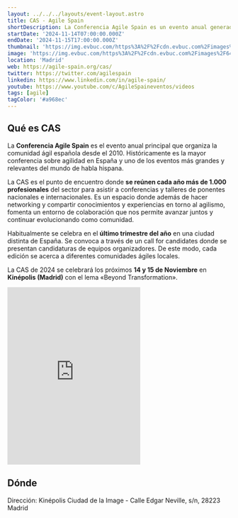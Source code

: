 ```yaml
---
layout: ../../../layouts/event-layout.astro
title: CAS - Agile Spain
shortDescription: La Conferencia Agile Spain es un evento anual generado por personas que viven el trabajo en equipo dentro de las organizaciones de forma diferente, siendo la mayor conferencia sobre agilidad en España y uno de las más grandes e importantes en el mundo de habla hispana.
startDate: '2024-11-14T07:00:00.000Z'
endDate: '2024-11-15T17:00:00.000Z'
thumbnail: 'https://img.evbuc.com/https%3A%2F%2Fcdn.evbuc.com%2Fimages%2F647563289%2F1906238713593%2F1%2Foriginal.20231124-105907?w=940&auto=format%2Ccompress&q=75&sharp=10&rect=0%2C0%2C1920%2C960&s=c14394bdd97677dac682b55dbe00232e'
image: 'https://img.evbuc.com/https%3A%2F%2Fcdn.evbuc.com%2Fimages%2F647563289%2F1906238713593%2F1%2Foriginal.20231124-105907?w=940&auto=format%2Ccompress&q=75&sharp=10&rect=0%2C0%2C1920%2C960&s=c14394bdd97677dac682b55dbe00232e'
location: 'Madrid'
web: https://agile-spain.org/cas/
twitter: https://twitter.com/agilespain
linkedin: https://www.linkedin.com/in/agile-spain/
youtube: https://www.youtube.com/c/AgileSpaineventos/videos
tags: [agile]
tagColor: '#a968ec'
---
```



## Qué es CAS

La **Conferencia Agile Spain** es el evento anual principal que organiza la comunidad ágil española desde el 2010. Históricamente es la mayor conferencia sobre agilidad en España y uno de los eventos más grandes y relevantes del mundo de habla hispana.

La CAS es el punto de encuentro donde **se reúnen cada año más de 1.000 profesionales** del sector para asistir a conferencias y talleres de ponentes nacionales e internacionales. Es un espacio donde además de hacer networking y compartir conocimientos y experiencias en torno al agilismo, fomenta un entorno de colaboración que nos permite avanzar juntos y continuar evolucionando como comunidad.

Habitualmente se celebra en el **último trimestre del año** en una ciudad distinta de España. Se convoca a través de un call for candidates donde se presentan candidaturas de equipos organizadores. De este modo, cada edición se acerca a diferentes comunidades ágiles locales. 

La CAS de 2024 se celebrará los próximos **14 y 15 de Noviembre** en **Kinépolis (Madrid)** con el lema «Beyond Transformation». 

<iframe
  className="w-full mt-4"
  height="400px"
  allow="picture-in-picture"
  allowfullscreen=""
  frameborder="0"
  src="https://www.youtube.com/embed/kSdLOd6MXy0?feature=oembed"
  title="CAS 2023 - VÍDEO FINAL"
></iframe>


## Dónde

Dirección: Kinépolis Ciudad de la Image - Calle Edgar Neville, s/n, 28223 Madrid

<GoogleMap
  src="https://www.google.com/maps/embed?pb=!1m18!1m12!1m3!1d3038.6758283553336!2d-3.798964048283721!3d40.39387676485018!2m3!1f0!2f0!3f0!3m2!1i1024!2i768!4f13.1!3m3!1m2!1s0xd41889133891401%3A0xee8151abb8476c5c!2sKin%C3%A9polis%20Ciudad%20de%20la%20Imagen!5e0!3m2!1ses!2ses!4v1675145676313!5m2!1ses!2ses"
  ariaLabel="Kinépolis Ciudad de la Image - Calle Edgar Neville, s/n, 28223 Madrid"
/>

